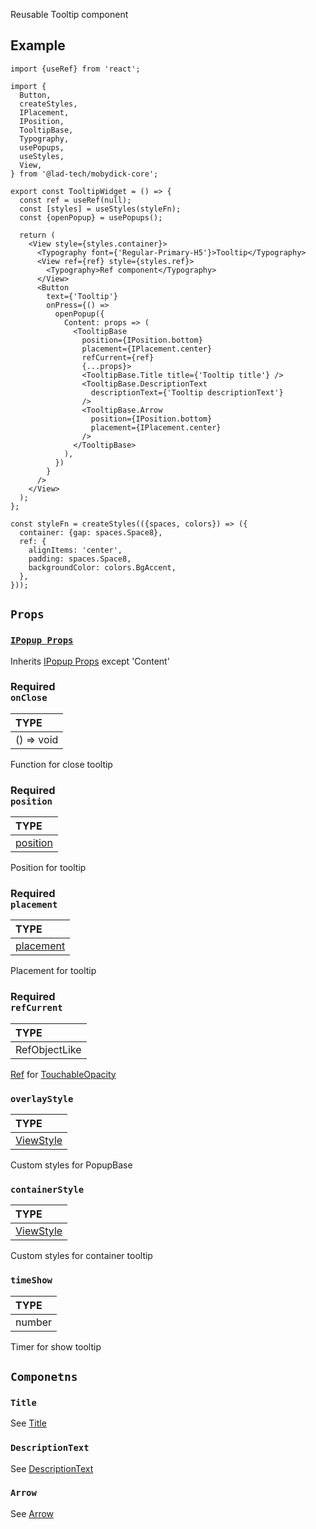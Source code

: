 
<ReactPlayer playing controls url={Tooltip} />

Reusable Tooltip component

## Example

```tsx
import {useRef} from 'react';

import {
  Button,
  createStyles,
  IPlacement,
  IPosition,
  TooltipBase,
  Typography,
  usePopups,
  useStyles,
  View,
} from '@lad-tech/mobydick-core';

export const TooltipWidget = () => {
  const ref = useRef(null);
  const [styles] = useStyles(styleFn);
  const {openPopup} = usePopups();

  return (
    <View style={styles.container}>
      <Typography font={'Regular-Primary-H5'}>Tooltip</Typography>
      <View ref={ref} style={styles.ref}>
        <Typography>Ref component</Typography>
      </View>
      <Button
        text={'Tooltip'}
        onPress={() =>
          openPopup({
            Content: props => (
              <TooltipBase
                position={IPosition.bottom}
                placement={IPlacement.center}
                refCurrent={ref}
                {...props}>
                <TooltipBase.Title title={'Tooltip title'} />
                <TooltipBase.DescriptionText
                  descriptionText={'Tooltip descriptionText'}
                />
                <TooltipBase.Arrow
                  position={IPosition.bottom}
                  placement={IPlacement.center}
                />
              </TooltipBase>
            ),
          })
        }
      />
    </View>
  );
};

const styleFn = createStyles(({spaces, colors}) => ({
  container: {gap: spaces.Space8},
  ref: {
    alignItems: 'center',
    padding: spaces.Space8,
    backgroundColor: colors.BgAccent,
  },
}));
```

## `Props`

### [`IPopup Props`](https://github.com/lad-tech/mobydick/blob/main/packages/core/src/popups/types.ts#L11)

Inherits [IPopup Props](https://github.com/lad-tech/mobydick/blob/main/packages/core/src/popups/types.ts#L11) except 'Content'

### <div class="label required basic">Required</div>**`onClose`**

| TYPE       |
|:-----------|
| () => void |

Function for close tooltip

### <div class="label required basic">Required</div>**`position`**

| TYPE                                                                                             |
|:-------------------------------------------------------------------------------------------------|
| [position](https://github.com/lad-tech/mobydick/blob/main/packages/core/src/popups/types.ts#L17) |

Position for tooltip

### <div class="label required basic">Required</div>**`placement`**

| TYPE                                                                                                                    |
|:------------------------------------------------------------------------------------------------------------------------|
| [placement](https://github.com/lad-tech/mobydick/blob/main/packages/core/src/popups/components/TooltipBase/types.ts#L7) |

Placement for tooltip

### <div class="label required basic">Required</div>**`refCurrent`**

| TYPE          |
|:--------------|
| RefObjectLike |

[Ref](https://react.dev/reference/react/useRef) for [TouchableOpacity](https://reactnative.dev/docs/touchableopacity)

### `overlayStyle`

| TYPE                                                             |
|:-----------------------------------------------------------------|
| [ViewStyle](https://reactnative.dev/docs/view-style-props#props) |

Custom styles for PopupBase

### `containerStyle`

| TYPE                                                             |
|:-----------------------------------------------------------------|
| [ViewStyle](https://reactnative.dev/docs/view-style-props#props) |

Custom styles for container tooltip

### `timeShow`

| TYPE   |
|:-------|
| number |

Timer for show tooltip

## `Componetns`

### `Title`

See [Title](./Title)

### `DescriptionText`

See [DescriptionText](./DescriptionText)

### `Arrow`

See [Arrow](./Arrow)
